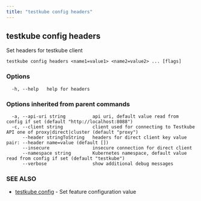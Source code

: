 ```yaml
---
title: "testkube config headers"
---
```

<head>
  <meta name="docsearch:indexPrefix" content="reference-doc" />
</head>

## testkube config headers

Set headers for testkube client

```
testkube config headers <name1=value1> <name2=value2> ... [flags]
```

### Options

```
  -h, --help   help for headers
```

### Options inherited from parent commands

```
  -a, --api-uri string          api uri, default value read from config if set (default "http://localhost:8088")
  -c, --client string           client used for connecting to Testkube API one of proxy|direct|cluster (default "proxy")
      --header stringToString   headers for direct client key value pair: --header name=value (default [])
      --insecure                insecure connection for direct client
      --namespace string        Kubernetes namespace, default value read from config if set (default "testkube")
      --verbose                 show additional debug messages
```

### SEE ALSO

* [testkube config](testkube-config.mdx)	 - Set feature configuration value

